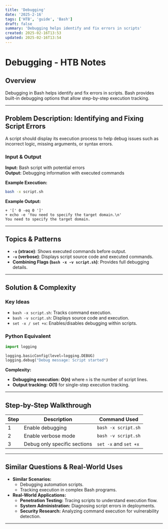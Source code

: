 ```yaml
---
title: 'Debugging'
date: '2025-2-16'
tags: ['HTB', 'guide', 'Bash']
draft: false
summary: 'Debugging helps identify and fix errors in scripts'
created: 2025-02-16T13:53
updated: 2025-02-16T13:54
---
```


# Debugging - HTB Notes

## Overview

Debugging in Bash helps identify and fix errors in scripts. Bash provides built-in debugging options that allow step-by-step execution tracking.

---

## Problem Description: Identifying and Fixing Script Errors

A script should display its execution process to help debug issues such as incorrect logic, missing arguments, or syntax errors.

### **Input & Output**

**Input:** Bash script with potential errors  
**Output:** Debugging information with executed commands

**Example Execution:**

```bash
bash -x script.sh
```

**Example Output:**

```
+ '[' 0 -eq 0 ']'
+ echo -e 'You need to specify the target domain.\n'
You need to specify the target domain.
```

---

## Topics & Patterns

- **`-x` (xtrace)**: Shows executed commands before output.
- **`-v` (verbose)**: Displays script source code and executed commands.
- **Combining Flags (`bash -x -v script.sh`)**: Provides full debugging details.

---

## Solution & Complexity

### **Key Ideas**

- `bash -x script.sh`: Tracks command execution.
- `bash -v script.sh`: Displays source code and execution.
- `set -x / set +x`: Enables/disables debugging within scripts.

### **Python Equivalent**

```python
import logging

logging.basicConfig(level=logging.DEBUG)
logging.debug("Debug message: Script started")
```

**Complexity:**

- **Debugging execution:** **O(n)** where `n` is the number of script lines.
- **Output tracking:** **O(1)** for single-step execution tracking.

---

## Step-by-Step Walkthrough

| Step | Description                  | Command Used          |
| ---- | ---------------------------- | --------------------- |
| 1    | Enable debugging             | `bash -x script.sh`   |
| 2    | Enable verbose mode          | `bash -v script.sh`   |
| 3    | Debug only specific sections | `set -x` and `set +x` |

---

## Similar Questions & Real-World Uses

- **Similar Scenarios:**
  - Debugging automation scripts.
  - Tracking execution in complex Bash programs.
- **Real-World Applications:**
  - **Penetration Testing:** Tracing scripts to understand execution flow.
  - **System Administration:** Diagnosing script errors in deployments.
  - **Security Research:** Analyzing command execution for vulnerability detection.

---
